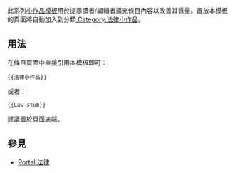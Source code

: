 <noinclude>{{template doc page viewed directly}}</noinclude>

此系列[[:Category:小作品模板|小作品模板]]用於提示讀者/編輯者擴充條目內容以改善其質量。置放本模板的頁面將自動加入到分類[[:Category:法律小作品]]。
== 用法 ==
在條目頁面中直接引用本模板即可：
<pre>{{法律小作品}}
</pre>
或者：
<pre>{{Law-stub}}
</pre>
建議置於頁面底端。
== 參見 ==
* [[Portal:法律]]